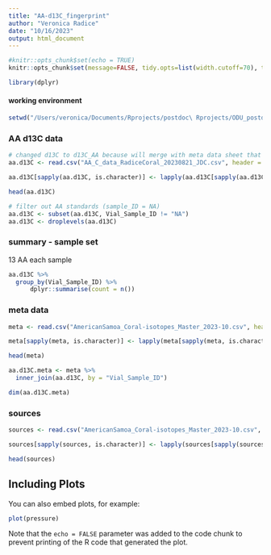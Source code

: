 ```yaml
---
title: "AA-d13C_fingerprint"
author: "Veronica Radice"
date: "10/16/2023"
output: html_document
---
```


```r
#knitr::opts_chunk$set(echo = TRUE)
knitr::opts_chunk$set(message=FALSE, tidy.opts=list(width.cutoff=70), tidy=TRUE)
```

```r
library(dplyr)
```


#### working environment

```r
setwd("/Users/veronica/Documents/Rprojects/postdoc\ Rprojects/ODU_postdoc_Rprojects/AmSam_isotopes/CSIA-AA_AmSam_coral")
```

### AA d13C data

```r
# changed d13C to d13C_AA because will merge with meta data sheet that has bulk isotope data
aa.d13C <- read.csv("AA_C_data_RadiceCoral_20230821_JDC.csv", header = TRUE)

aa.d13C[sapply(aa.d13C, is.character)] <- lapply(aa.d13C[sapply(aa.d13C, is.character)], as.factor)

head(aa.d13C)
```


```r
# filter out AA standards (sample_ID = NA)
aa.d13C <- subset(aa.d13C, Vial_Sample_ID != "NA")
aa.d13C <- droplevels(aa.d13C)
```

### summary - sample set
13 AA each sample
```r
aa.d13C %>% 
  group_by(Vial_Sample_ID) %>%
      dplyr::summarise(count = n())
```

### meta data

```r
meta <- read.csv("AmericanSamoa_Coral-isotopes_Master_2023-10.csv", header = TRUE)

meta[sapply(meta, is.character)] <- lapply(meta[sapply(meta, is.character)], as.factor)

head(meta)
```

```r
aa.d13C.meta <- meta %>% 
  inner_join(aa.d13C, by = "Vial_Sample_ID")

dim(aa.d13C.meta)
```

### sources

```r
sources <- read.csv("AmericanSamoa_Coral-isotopes_Master_2023-10.csv", header = TRUE)

sources[sapply(sources, is.character)] <- lapply(sources[sapply(sources, is.character)], as.factor)

head(sources)
```



## Including Plots

You can also embed plots, for example:

```r
plot(pressure)
```

Note that the `echo = FALSE` parameter was added to the code chunk to prevent printing of the R code that generated the plot.
